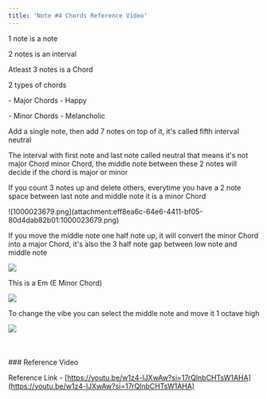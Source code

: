 ```yaml
---
title: 'Note #4 Chords Reference Video'
---
```

1 note is a note

2 notes is an interval

Atleast 3 notes is a Chord

2 types of chords&#x20;

\- Major Chords - Happy

\- Minor Chords - Melancholic

Add a single note, then add 7 notes on top of it, it's called fifth interval neutral

The interval with first note and last note called neutral that means it's not major Chord minor Chord, the middle note between these 2 notes will decide if the chord is major or minor

If you count 3 notes up and delete others, everytime you have a 2 note space between last note and middle note it is a minor Chord

!\[1000023679.png]\(attachment:eff8ea6c-64e6-4411-bf05-80d4dab82b01:1000023679.png)

If you move the middle note one half note up, it will convert the minor Chord into a major Chord, it's also the 3 half note gap between low note and middle note

![](/assets/images/posts/chords-reference-video/1000023679.png)

This is a Em (E Minor Chord)

![](/assets/images/posts/chords-reference-video/1000023680.png)

To change the vibe you can select the middle note and move it 1 octave high

![](/assets/images/posts/chords-reference-video/1000023681.png)\
\
\
\
\### Reference Video

Reference Link - [https://youtu.be/w1z4-lJXwAw?si=17rQlnbCHTsW1AHA](https://youtu.be/w1z4-lJXwAw?si=17rQlnbCHTsW1AHA)
